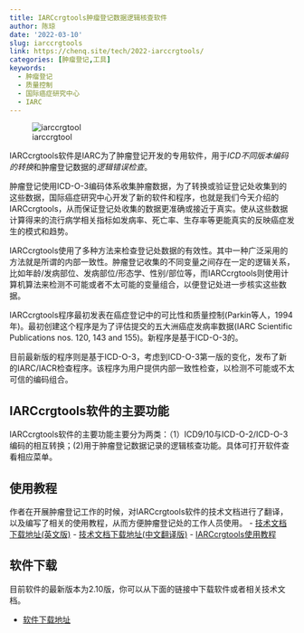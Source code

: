 ```yaml
---
title: IARCcrgtools肿瘤登记数据逻辑核查软件
author: 陈琼
date: '2022-03-10'
slug: iarccrgtools
link: https://chenq.site/tech/2022-iarccrgtools/
categories: [肿瘤登记,工具]
keywords:
  - 肿瘤登记
  - 质量控制
  - 国际癌症研究中心
  - IARC
---
```


![iarccrgtool](cover.png)

IARCcrgtools软件是IARC为了肿瘤登记开发的专用软件，用于*ICD不同版本编码的转换*和肿瘤登记数据的*逻辑错误检查*。

肿瘤登记使用ICD-O-3编码体系收集肿瘤数据，为了转换或验证登记处收集到的这些数据，国际癌症研究中心开发了新的软件和程序，也就是我们今天介绍的IARCcrgtools，从而保证登记处收集的数据更准确或接近于真实。使从这些数据计算得来的流行病学相关指标如发病率、死亡率、生存率等更能真实的反映癌症发生的模式和趋势。

IARCcrgtools使用了多种方法来检查登记处数据的有效性。其中一种广泛采用的方法就是所谓的内部一致性。肿瘤登记收集的不同变量之间存在一定的逻辑关系，比如年龄/发病部位、发病部位/形态学、性别/部位等，而IARCcrgtools则使用计算机算法来检测不可能或者不太可能的变量组合，以便登记处进一步核实这些数据。

IARCcrgtools程序最初发表在癌症登记中的可比性和质量控制(Parkin等人，1994年)。最初创建这个程序是为了评估提交的五大洲癌症发病率数据(IARC Scientific Publications nos. 120, 143 and 155)。新程序是基于ICD-O-3的。

目前最新版的程序则是基于ICD-O-3，考虑到ICD-O-3第一版的变化，发布了新的IARC/IACR检查程序。该程序为用户提供内部一致性检查，以检测不可能或不太可信的编码组合。

## IARCcrgtools软件的主要功能
IARCcrgtools软件的主要功能主要分为两类：（1）ICD9/10与ICD-O-2/ICD-O-3编码的相互转换；(2)用于肿瘤登记数据记录的逻辑核查功能。具体可打开软件查看相应菜单。

## 使用教程
作者在开展肿瘤登记工作的时候，对IARCcrgtools软件的技术文档进行了翻译，以及编写了相关的使用教程，从而方便肿瘤登记处的工作人员使用。
- [技术文档下载地址(英文版)](http://www.iacr.com.fr/images/doc/TechRep42.pdf)
- [技术文档下载地址(中文翻译版)](technical.pdf)
- [IARCcrgtools使用教程](tutor.pdf)

## 软件下载
目前软件的最新版本为2.10版，你可以从下面的链接中下载软件或者相关技术文档。

- [软件下载地址](http://www.iacr.com.fr/files/IARCcrgToolsSetup213.zip)




